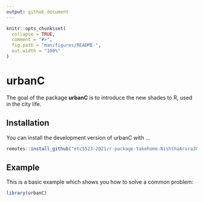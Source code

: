 ```yaml
---
output: github_document
---
```


<!-- README.md is generated from README.Rmd. Please edit that file -->

```r
knitr::opts_chunk$set(
  collapse = TRUE,
  comment = "#>",
  fig.path = "man/figures/README-",
  out.width = "100%"
)
```

# urbanC

The goal of the package **urbanC** is to introduce the new shades to R, used in the city life.

## Installation

You can install the development version of urbanC with ...

```r
remotes::install_github("etc5523-2021/r-package-takehome-NishthaArora3008")
```
## Example

This is a basic example which shows you how to solve a common problem:

```r
library(urbanC)
```


